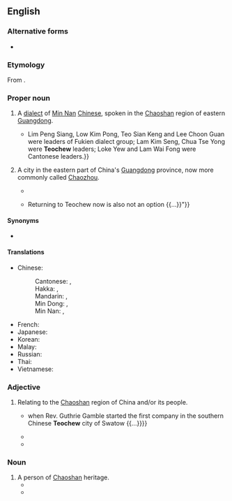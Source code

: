 ==English==

===Alternative forms===
* {{alter|en|Diojiu|Teochiu|Tiuchiu|Tie-chiu|Teochow|Chiuchow}}

===Etymology===
From {{etyl|zhx-teo|en}} {{zh-l|潮州|tr=dio5 ziu1}}.

===Proper noun===
{{en-proper noun}}
{{wikipedia|Teochew (dialect)}}

# A [[dialect]] of [[Min Nan]] [[Chinese]], spoken in the [[Chaoshan]] region of eastern [[Guangdong]].
#* {{quote-book|en|year=1995|author=Qinghuang Yan|title=Community and Politics: The Chinese in Colonial Singapore and Malaysia|publisher=Marshall Cavendish International|isbn=9789812100627
|passage={{...}} Lim Peng Siang, Low Kim Pong, Teo Sian Keng and Lee Choon Guan were leaders of Fukien dialect group; Lam Kim Seng, Chua Tse Yong were '''Teochew''' leaders; Loke Yew and Lam Wai Fong were Cantonese leaders.}}
# {{lb|en|dated}} A city in the eastern part of China's [[Guangdong]] province, now more commonly called [[Chaozhou]]. {{rfv-sense|en}}
#* {{quote-book|en|year=2015|author=Eric Low|title=Teochew Heritage Cooking: A treasury of recipes for Chinese comfort food|publisher=Marshall Cavendish International Asia Pte Ltd|isbn=9789814677356|page=72
|passage=It has been said that this dish was created by the court house chefs when the secretaries of the various civil departments in '''Teochew''' City did not want their officials to look uncivilised eating chicken with bones at formal events.}}
#* {{quote-book|en|year=2014|author=Song Cheng Miang|title=Teochew Red, Hokkien Green|publisher=Partridge Publishing Singapore
|passage="I miss my family in Teochew. {{...}} Returning to Teochew now is also not an option {{...}}"}}

====Synonyms====
* {{l|en|Chaozhou}}

====Translations====
{{trans-top|one of the divisions of the Chinese language}}
* Chinese:
*: Cantonese: {{t|yue|潮州話|sc=Hani}}, {{t|yue|潮州话|tr=ciu4 zau1 waa6-2|sc=Hani}}
*: Hakka: {{t|hak|潮州話|sc=Hani}}, {{t|hak|潮州话|tr=Chhèu-chû-fa|sc=Hani}}
*: Mandarin: {{t+|cmn|潮州話|sc=Hani}}, {{t|cmn|潮州话|tr=Cháozhōuhuà|sc=Hani}}
*: Min Dong: {{t|cdo|潮州話|sc=Hani}}, {{t|cdo|潮州话|tr=Dièu-ciŭ-uâ|sc=Hani}}
*: Min Nan: {{t+|nan|潮州話|sc=Hani}}, {{t|nan|潮州话|tr=Tiô-chiu-ōe|sc=Hani
|passage=Teochew: {{t+|nan|潮州話|sc=Hani}}, {{t|nan|潮州话|tr=die5 ziu1 uê7, dio5 ziu1 uê7|sc=Hani}}}}
{{trans-mid}}
* French: {{t+|fr|teochew|m}}
* Japanese: {{t+|ja|潮州語|tr=ちょうしゅうご, chōshūgo}}
* Korean: {{t|ko|조주어}}
* Malay: {{t|ms|[[bahasa]] [[Teochew]]}}
* Russian: {{t|ru|чаоша́ньский|m}}
* Thai: {{t|th|แต้จิ๋ว}}
* Vietnamese: {{t|vi|[[tiếng]] [[Triều Châu]]}}
{{trans-bottom}}

{{trans-see|city|Chaozhou}}

===Adjective===
{{en-adjective|-}}

# Relating to the [[Chaoshan]] region of China and/or its people.
#* {{quote-book|en|year=1996|author=Danny Tze-Ken Wong|title=Our Anchor Holds: A History of the Boy's Brigade in Malaysia, 1946-1996
|passage={{...}} when Rev. Guthrie Gamble started the first company in the southern Chinese '''Teochew''' city of Swatow {{...}}}}
#* {{quote-book|en|year=2014|author=Kua Ee Heok|title=Ageing Baby Boomers|publisher=Write Editions / Tusitala (RLS) Pte Ltd|isbn=9789810792923
|passage=My grandfather, Mr Kua Kim Par, left the '''Teochew''' city of Chaozhou circa 1896 because of the political turmoil in China with the decline of the Qing Dynasty.}}
#* {{quote-book|en|year=2014|author=Sihua Liang|title=Language Attitudes and Identities in Multilingual China: A Linguistic Ethnography|publisher=Springer|isbn=9783319126197|page=92
|passage=Liang: So where do most members of your Jiazu live?<br>Chen: Chaozhou ('''Teochew''' city). Two thirds of the population live in Chaozhou. Err...three fourths, actually, because only my father, his brother and the sons of some relatives have left (Chaozhou) to work elsewhere.}}

===Noun===
{{en-noun}}
{{wikipedia|Teochew people}}

# A person of [[Chaoshan]] heritage.
#* {{quote-book|en|year=1985|author=Lim Keak Cheng|title=Social Change and the Chinese in Singapore: A Socio-economic Geography with Special Reference to Bāng Structure
|passage=The founding of the Four Seas Communications Bank by the leading Teochew merchants in 1907 marked the heyday of Teochew economic strength. However, the inter-war years was a period of economic regression for the '''Teochews'''.}}
#* {{quote-book|en|year=2012|author=Phyllis Ghim-Lian Chew|title=A Sociolinguistic History of Early Identities in Singapore: From Colonialism to Nationalism|publisher=Palgrave Macmillan|isbn=9781137012333|page=45
|passage=However, the majority of Singaporean '''Teochews''' speak the Swatow (named after the main Teochew city in southeast China) variety.}}